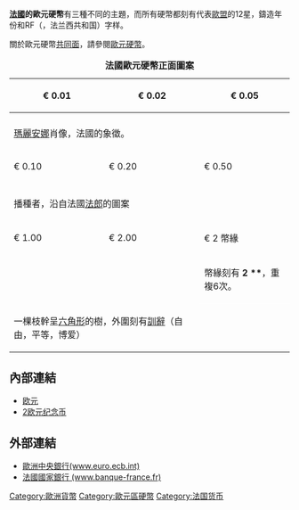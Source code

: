 {{Link style|time=2015-12-11T07:53:14+00:00}}
'''[[法國|法國]]的歐元硬幣'''有三種不同的主題，而所有硬幣都刻有代表[[歐洲聯盟|歐盟]]的12星，鑄造年份和RF（{{lang|fr|République Française}}，法兰西共和国）字样。

關於歐元硬幣[[:en:Euro_coins#Depiction_of_euro_coinage_-_Reverse_side|共同面]]，請參閱[[歐元硬幣|歐元硬幣]]。

{| border="2" cellpadding="4" cellspacing="0" style="margin: 1em 1em 1em 0; border: 1px #aaa solid; border-collapse: collapse; font-size: 95%;"
|+ '''法國歐元硬幣正面圖案'''
|- style="background:#CCCCCC"
! € 0.01
! € 0.02
! € 0.05
|-
| <center></center>
| <center></center>
| <center></center>
|- 
| colspan=3 | [[瑪麗安娜|瑪麗安娜]]肖像，法國的象徵。
|- style="background:#CCCCCC"
! € 0.10
! € 0.20
! € 0.50
|-
| <center></center>
| <center></center>
| <center></center>
|- 
| colspan=3 | 播種者，沿自法國[[法郎|法郎]]的圖案
|- style="background:#CCCCCC"
! € 1.00
! € 2.00
! € 2 幣緣
|- 
| <center></center>
| <center></center>
| style="border-bottom:1px solid white;" | 幣緣刻有 '''2 **'''，重複6次。
|- 
| colspan=2 | 一棵枝幹呈[[六角形|六角形]]的樹，外圍刻有[[訓辭|訓辭]]{{lang|fr|Liberté Egalité Fraternité}}（自由，平等，博爱）
| style="border-top:1px solid white;" |  
|}

== 內部連結 ==
* [[欧元|欧元]]
* [[2欧元纪念币|2欧元纪念币]]

== 外部連結 ==
* [http://www.euro.ecb.int 歐洲中央銀行(www.euro.ecb.int)] {{Wayback|url=http://www.euro.ecb.int/ |date=20061216231414 }}
* [http://www.banque-france.fr 法國國家銀行 (www.banque-france.fr)] {{Wayback|url=http://www.banque-france.fr/ |date=20091218121843 }}
{{歐元硬幣選單}}
[[Category:歐洲貨幣|Category:歐洲貨幣]]
[[Category:歐元區硬幣|Category:歐元區硬幣]]
[[Category:法国货币|Category:法国货币]]
